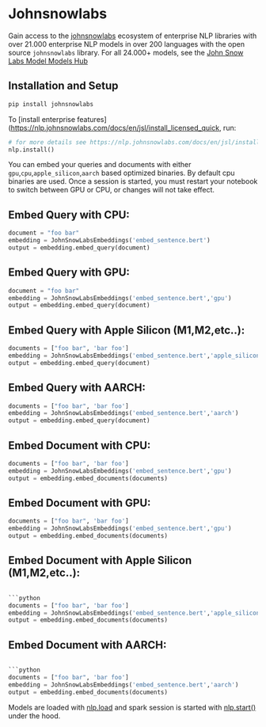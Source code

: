 # Johnsnowlabs

Gain access to the [johnsnowlabs](https://www.johnsnowlabs.com/) ecosystem of enterprise NLP libraries
with over 21.000 enterprise NLP models in over 200 languages with the open source `johnsnowlabs` library.
For all 24.000+ models, see the [John Snow Labs Model Models Hub](https://nlp.johnsnowlabs.com/models)

## Installation and Setup

```bash
pip install johnsnowlabs
```

To [install enterprise features](https://nlp.johnsnowlabs.com/docs/en/jsl/install_licensed_quick, run:

```python
# for more details see https://nlp.johnsnowlabs.com/docs/en/jsl/install_licensed_quick
nlp.install()
```

You can embed your queries and documents with either `gpu`,`cpu`,`apple_silicon`,`aarch` based optimized binaries.
By default cpu binaries are used.
Once a session is started, you must restart your notebook to switch between GPU or CPU, or changes will not take effect.

## Embed Query with CPU:

```python
document = "foo bar"
embedding = JohnSnowLabsEmbeddings('embed_sentence.bert')
output = embedding.embed_query(document)
```

## Embed Query with GPU:

```python
document = "foo bar"
embedding = JohnSnowLabsEmbeddings('embed_sentence.bert','gpu')
output = embedding.embed_query(document)
```

## Embed Query with Apple Silicon (M1,M2,etc..):

```python
documents = ["foo bar", 'bar foo']
embedding = JohnSnowLabsEmbeddings('embed_sentence.bert','apple_silicon')
output = embedding.embed_query(document)
```

## Embed Query with AARCH:

```python
documents = ["foo bar", 'bar foo']
embedding = JohnSnowLabsEmbeddings('embed_sentence.bert','aarch')
output = embedding.embed_query(document)
```

## Embed Document with CPU:

```python
documents = ["foo bar", 'bar foo']
embedding = JohnSnowLabsEmbeddings('embed_sentence.bert','gpu')
output = embedding.embed_documents(documents)
```

## Embed Document with GPU:

```python
documents = ["foo bar", 'bar foo']
embedding = JohnSnowLabsEmbeddings('embed_sentence.bert','gpu')
output = embedding.embed_documents(documents)
```

## Embed Document with Apple Silicon (M1,M2,etc..):

````python

```python
documents = ["foo bar", 'bar foo']
embedding = JohnSnowLabsEmbeddings('embed_sentence.bert','apple_silicon')
output = embedding.embed_documents(documents)
````

## Embed Document with AARCH:

````python

```python
documents = ["foo bar", 'bar foo']
embedding = JohnSnowLabsEmbeddings('embed_sentence.bert','aarch')
output = embedding.embed_documents(documents)
````

Models are loaded with [nlp.load](https://nlp.johnsnowlabs.com/docs/en/jsl/load_api) and spark session is started with [nlp.start()](https://nlp.johnsnowlabs.com/docs/en/jsl/start-a-sparksession) under the hood.
